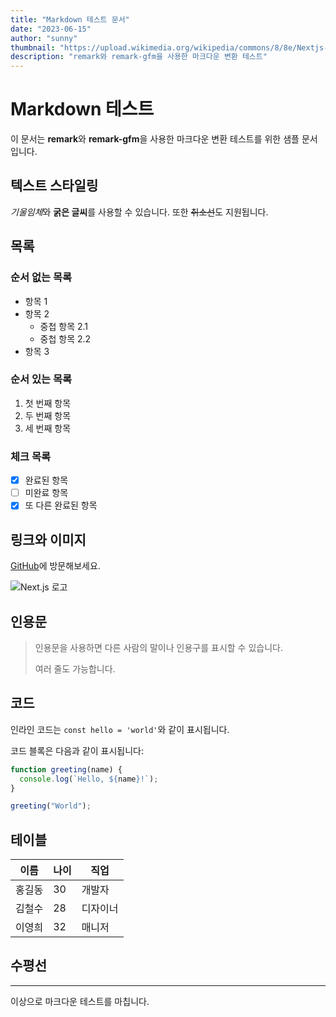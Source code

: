 ```yaml
---
title: "Markdown 테스트 문서"
date: "2023-06-15"
author: "sunny"
thumbnail: "https://upload.wikimedia.org/wikipedia/commons/8/8e/Nextjs-logo.svg"
description: "remark와 remark-gfm을 사용한 마크다운 변환 테스트"
---
```


# Markdown 테스트

이 문서는 **remark**와 **remark-gfm**을 사용한 마크다운 변환 테스트를 위한 샘플 문서입니다.

## 텍스트 스타일링

*기울임체*와 **굵은 글씨**를 사용할 수 있습니다.
또한 ~~취소선~~도 지원됩니다.

## 목록

### 순서 없는 목록

- 항목 1
- 항목 2
  - 중첩 항목 2.1
  - 중첩 항목 2.2
- 항목 3

### 순서 있는 목록

1. 첫 번째 항목
2. 두 번째 항목
3. 세 번째 항목

### 체크 목록

- [x] 완료된 항목
- [ ] 미완료 항목
- [x] 또 다른 완료된 항목

## 링크와 이미지

[GitHub](https://github.com)에 방문해보세요.

![Next.js 로고](https://upload.wikimedia.org/wikipedia/commons/8/8e/Nextjs-logo.svg)

## 인용문

> 인용문을 사용하면 다른 사람의 말이나 인용구를 표시할 수 있습니다.
>
> 여러 줄도 가능합니다.

## 코드

인라인 코드는 `const hello = 'world'`와 같이 표시됩니다.

코드 블록은 다음과 같이 표시됩니다:

```javascript
function greeting(name) {
  console.log(`Hello, ${name}!`);
}

greeting("World");
```

## 테이블

| 이름   | 나이 | 직업     |
| ------ | ---- | -------- |
| 홍길동 | 30   | 개발자   |
| 김철수 | 28   | 디자이너 |
| 이영희 | 32   | 매니저   |

## 수평선

---

이상으로 마크다운 테스트를 마칩니다.
